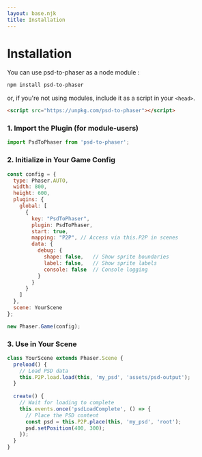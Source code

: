 ```yaml
---
layout: base.njk
title: Installation
---
```


# Installation

You can use psd-to-phaser as a node module : 

```bash
npm install psd-to-phaser
```

or, if you're not using modules, include it as a script in your `<head>`.

```html
<script src="https://unpkg.com/psd-to-phaser"></script>
```


### 1. Import the Plugin (for module-users)

```javascript
import PsdToPhaser from 'psd-to-phaser';
```

### 2. Initialize in Your Game Config

```javascript
const config = {
  type: Phaser.AUTO,
  width: 800,
  height: 600,
  plugins: {
    global: [
      {
        key: "PsdToPhaser",
        plugin: PsdToPhaser,
        start: true,
        mapping: "P2P", // Access via this.P2P in scenes
        data: {
          debug: {
            shape: false,   // Show sprite boundaries
            label: false,   // Show sprite labels
            console: false  // Console logging
          }
        }
      }
    ]
  },
  scene: YourScene
};

new Phaser.Game(config);
```

### 3. Use in Your Scene

```javascript
class YourScene extends Phaser.Scene {
  preload() {
    // Load PSD data
    this.P2P.load.load(this, 'my_psd', 'assets/psd-output');
  }
  
  create() {
    // Wait for loading to complete
    this.events.once('psdLoadComplete', () => {
      // Place the PSD content
      const psd = this.P2P.place(this, 'my_psd', 'root');
      psd.setPosition(400, 300);
    });
  }
}
```
